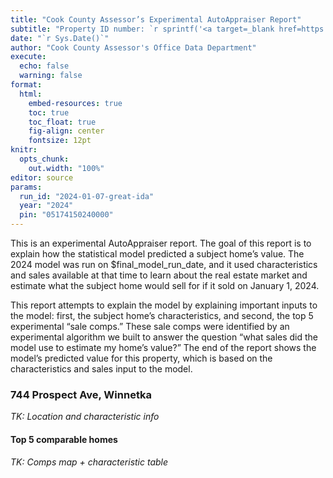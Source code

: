 ```yaml
---
title: "Cook County Assessor’s Experimental AutoAppraiser Report"
subtitle: "Property ID number: `r sprintf('<a target=_blank href=https://www.cookcountyassessor.com/pin/%s>%s</a>', params$pin, params$pin)`"
date: "`r Sys.Date()`"
author: "Cook County Assessor's Office Data Department"
execute:
  echo: false
  warning: false
format:
  html:
    embed-resources: true
    toc: true
    toc_float: true
    fig-align: center
    fontsize: 12pt
knitr:
  opts_chunk:
    out.width: "100%"
editor: source
params:
  run_id: "2024-01-07-great-ida"
  year: "2024"
  pin: "05174150240000"
---
```


This is an experimental AutoAppraiser report. The goal of this report is to explain how the statistical model predicted a subject home’s value. The 2024 model was run on $final_model_run_date, and it used characteristics and sales available at that time to learn about the real estate market and estimate what the subject home would sell for if it sold on January 1, 2024.

This report attempts to explain the model by explaining important inputs to the model: first, the subject home’s characteristics, and second, the top 5 experimental “sale comps.” These sale comps were identified by an experimental algorithm we built to answer the question “what sales did the model use to estimate my home’s value?” The end of the report shows the model’s predicted value for this property, which is based on the characteristics and sales input to the model.

### 744 Prospect Ave, Winnetka

_TK: Location and characteristic info_

#### Top 5 comparable homes

_TK: Comps map + characteristic table_
